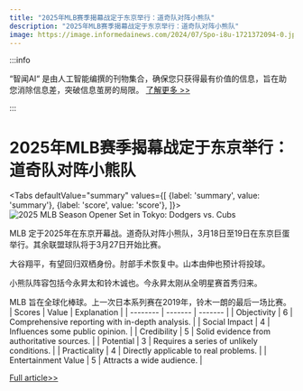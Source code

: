 ```yaml
---
title: "2025年MLB赛季揭幕战定于东京举行：道奇队对阵小熊队"
description: "2025年MLB赛季揭幕战定于东京举行：道奇队对阵小熊队"
image: https://image.informedainews.com/2024/07/Spo-i8u-1721372094-0.jpg
---
```



:::info

“智闻AI“ 是由人工智能编撰的刊物集合，确保您只获得最有价值的信息，旨在助您消除信息差，突破信息茧房的局限。  [了解更多 >>](/)

:::

# 2025年MLB赛季揭幕战定于东京举行：道奇队对阵小熊队


<Tabs
	defaultValue="summary"
	values={[
	{label: 'summary', value: 'summary'},
	{label: 'score', value: 'score'},
]}>
<TabItem value="summary">
<img
  src="https://image.informedainews.com/2024/07/Spo-i8u-1721372094-0.jpg"
  alt="2025 MLB Season Opener Set in Tokyo: Dodgers vs. Cubs"
/>



MLB 定于2025年在东京开幕战。道奇队对阵小熊队，3月18日至19日在东京巨蛋举行。其余联盟球队将于3月27日开始比赛。

大谷翔平，有望回归双栖身份。肘部手术恢复中。山本由伸也预计将投球。

小熊队阵容包括今永昇太和铃木诚也。今永昇太刚从全明星赛首秀归来。

MLB 旨在全球化棒球。上一次日本系列赛在2019年，铃木一朗的最后一场比赛。
</TabItem>
<TabItem value="score">
	| Scores     | Value   | Explanation |
	| -------- | ------- | ------- |
	| Objectivity  | 6    | Comprehensive reporting with in-depth analysis.    |
	| Social Impact | 4     | Influences some public opinion.    |
	| Credibility    | 5    | Solid evidence from authoritative sources.    |
	| Potential    | 3    | Requires a series of unlikely conditions.    |
	| Practicality    | 4    | Directly applicable to real problems.    |
	| Entertainment Value    | 5    | Attracts a wide audience.    |
</TabItem>
</Tabs>

[Full article>>](https://www3.nhk.or.jp/nhkworld/en/news/20240719_10/)
